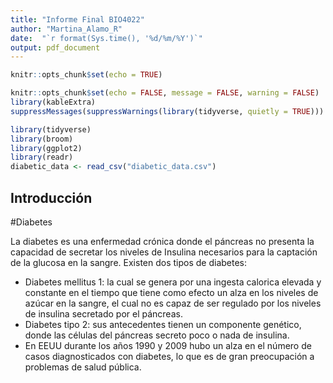 ```yaml
---
title: "Informe Final BIO4022"
author: "Martina_Alamo_R"
date:  "`r format(Sys.time(), '%d/%m/%Y')`"
output: pdf_document
---
```


```r
knitr::opts_chunk$set(echo = TRUE)
```

```r
knitr::opts_chunk$set(echo = FALSE, message = FALSE, warning = FALSE)
library(kableExtra)
suppressMessages(suppressWarnings(library(tidyverse, quietly = TRUE)))
```

```r
library(tidyverse)
library(broom)
library(ggplot2)
library(readr)
diabetic_data <- read_csv("diabetic_data.csv")
```
## Introducción 

#Diabetes 

La diabetes es una enfermedad crónica donde el páncreas no presenta la capacidad de secretar los niveles de Insulina necesarios para la captación de la glucosa en la sangre. Existen dos tipos de diabetes:

- Diabetes mellitus 1: la cual se genera por una ingesta calorica elevada y constante en el tiempo que tiene como efecto un alza en los niveles de azúcar en la sangre, el cual no es capaz de ser regulado por los niveles de insulina secretado por el páncreas. 
- Diabetes tipo 2: sus antecedentes tienen un componente genético, donde las células del páncreas secreto poco o nada de insulina.
- En EEUU durante los años 1990 y 2009 hubo un alza en el número de casos diagnosticados con diabetes, lo que es de gran preocupación a problemas de salud pública.




